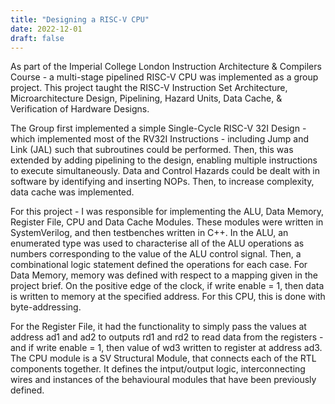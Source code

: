 ```yaml
---
title: "Designing a RISC-V CPU"
date: 2022-12-01
draft: false
---
```


As part of the Imperial College London Instruction Architecture & Compilers Course - a multi-stage pipelined RISC-V CPU was implemented as a group project. This project taught the RISC-V Instruction Set Architecture, Microarchitecture Design, Pipelining, Hazard Units, Data Cache, & Verification of Hardware Designs.

The Group first implemented a simple Single-Cycle RISC-V 32I Design - which implemented most of the RV32I Instructions - including Jump and Link (JAL) such that subroutines could be performed. Then, this was extended by adding pipelining to the design, enabling multiple instructions to execute simultaneously. Data and Control Hazards could be dealt with in software by identifying and inserting NOPs. Then, to increase complexity, data cache was implemented.

For this project - I was responsible for implementing the ALU, Data Memory, Register File, CPU and Data Cache Modules. These modules were written in SystemVerilog, and then testbenches written in C++. In the ALU, an enumerated type was used to characterise all of the ALU operations as numbers corresponding to the value of the ALU control signal. Then, a combinational logic statement defined the operations for each case. For Data Memory, memory was defined with respect to a mapping given in the project brief. On the positive edge of the clock, if write enable = 1, then data is written to memory at the specified address. For this CPU, this is done with byte-addressing.

For the Register File, it had the functionality to simply pass the values at address ad1 and ad2 to outputs rd1 and rd2 to read data from the registers - and if write enable = 1, then value of wd3 written to register at address ad3. The CPU module is a SV Structural Module, that connects each of the RTL components together. It defines the intput/output logic, interconnecting wires and instances of the behavioural modules that have been previously defined.
